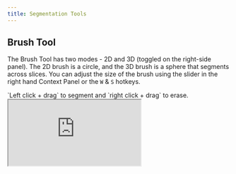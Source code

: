 ```yaml
---
title: Segmentation Tools
---
```


## Brush Tool

The Brush Tool has two modes - 2D and 3D (toggled on the right-side panel). The 2D brush is a circle, and the 3D brush is a sphere that segments across slices. You can adjust the size of the brush using the slider in the right hand Context Panel or the `W` & `S` hotkeys.&#x20;

<Note>
`Left click + drag` to segment and `right click + drag` to erase.
</Note>

<Frame caption="Brush Tool Overview">
  <iframe className="w-full aspect-video" src="https://www.loom.com/embed/e64fe93018644cd4ad056103dff18c21?sid=9d6248b8-c3c6-4350-8da0-885508d4dbff" alt="Brush Tool Overview" />
</Frame>

***

## Adaptive Brush

The Adaptive Brush automatically defines the edges of the structure you are annotating, resulting in a smarter and more accurate workflow.

The Adhesion parameter allows you to determine how "strict" the Adaptive Brush is with similar intensity values. A lower Adhesion value, for example, would be recommended for annotating regions or structures with smooth gradients, whereas a higher Adhesion value would be best for annotating with sharper gradients.

<Frame caption="The Adaptive Brush in action">
  <img src="/assets/images/annotation-and-viewer/segmentation/adaptive-brush.gif" alt="" />
</Frame>

<Note>
**Adaptive Brush Mastery:** we recommend adjusting your Windowing (and other Visualization) settings along with your Adhesion levels to ensure optimal brush behavior.
</Note>

***

## Pen Tool

The Pen Tool has two modes - 2D and 3D (toggled on the right-side panel). The Pen Tool allows you to annotate using a free-form contour. In 3D mode, the free-form contour is extruded above and below the current slice.&#x20;

<Note>
`Left click + drag` to add a segment region and `Right click + drag` to remove a region.
</Note>

<Frame caption="Pen Tool Overview">
  <iframe className="w-full aspect-video" src="https://www.loom.com/embed/691c0c14e3514bea85af205f5db0261b?sid=ead7575b-aa5d-4120-9c19-0d2d12df6dcd" alt="Pen Tool Overview" />
</Frame>

***

## 3D Scissor Tool

The Scissor tool allows you to erase the unwanted section of your segmentation in the 3D view plane.&#x20;

<Note>
Left click + Drag to erase the unwanted section
</Note>

<Frame caption="">
  <iframe className="w-full aspect-video" src="https://www.loom.com/embed/30b2db17a9374b06ad4e77fe5a09bf22?sid=80478b58-7d44-4b01-bdbb-9e5475533294" alt="" />
</Frame>

## Region Growing (Grow Tool)

The Grow Tool is a semi-automated tool that uses image intensity information to segment regions. By clicking and holding in a region, the segmentation will grow outward from the point that you clicked on. The longer you hold, the longer the region will grow.&#x20;

<Note>
`Left click + hold (+ drag)` to segment, `right click + hold (+ drag)` to erase.
</Note>

<Frame caption="Grow Tool Overview">
  <iframe className="w-full aspect-video" src="https://www.loom.com/embed/8cc5cc78ef174ec08091b3de5c633574?sid=7a043c44-9907-4729-87a9-4e276ff1306e" alt="Grow Tool Overview" />
</Frame>

***

## Contour Tool

The contour tool lets you interact with masks as _contours_. Interacting with masks as contours gives you special tools to create and edit annotations.&#x20;

### Creating a contour from scratch.&#x20;

Select the contour tool, and click and drag on the canvas to draw a contour. To complete the contour, simply intersect the initial node or any other edge of the contour.&#x20;

<Frame caption="">
  <iframe className="w-full aspect-video" src="https://share.redbrickai.com/gFQxpFTR" alt="" />
</Frame>

* **Node edit.** Select an existing mask and select the contour tool. When you hover over an edge, you will see a node with a "target spline" appear. You can drag this node to edit the "target spline" area interactively.

<Frame caption="">
  <iframe className="w-full aspect-video" src="https://share.redbrickai.com/WWwm55Yn" alt="" />
</Frame>

<Frame caption="">
  <iframe className="w-full aspect-video" src="https://share.redbrickai.com/cR4Yndyl" alt="" />
</Frame>

## Edge Selection

The Edge Selection Tool is a semi-automated tool that uses pixel intensity information to automatically generate a contour around a designated region of interest.

To use the Edge Selection Tool:&#x20;

* Hover your mouse over the border of a region to generate a preview contour.
* Use `LMB/left click` to generate a contour based on your preview. (Or, `RMB/right click` to erase a contour).
* **Without releasing `LMB`**, drag your mouse away from the click point to smooth the edge of your contour.
* Once your contour has been generated and smoothed to your liking, release `LMB`.

<Frame caption="">
  <iframe className="w-full aspect-video" src="https://www.loom.com/embed/95fd6734fd794027a294f228d2289e0b?sid=9b23c876-0019-4d41-a26f-47a428b869f2" alt="" />
</Frame>

## Interpolate

The Interpolate Tool allows you to quickly generate contours across a range of slices and is an excellent way to quickly generate accurate 3D annotations. In order to use the Interpolate Tool:&#x20;

1. Create a new Entity and generate two annotation masks using any Segmentation Tool (for example, create a mask on Slice 70 and a mask on Slice 80)
2. Select the Interpolate Tool
3. Navigate to Slice 70 and hover over the annotation mask. Once the edge glows red, use `LMB/left click` to select it.
4. Repeat Step (3) with the mask on Slice 80.
5. Voila! The Interpolate Tool has generated annotations on all slices between Slice 70 and Slice 80.

<Frame caption="">
  <iframe className="w-full aspect-video" src="https://share.redbrickai.com/bFkXVrjq" alt="" />
</Frame>
<Warning>
**RedBrick Mastery:** Activating **Cineloop** will display the Cineloop Player, which makes it much easier to keep track of where the interpolated segmentation masks are in your image.&#x20;
</Warning>

***

## Hole Filling Tool

The Hole Filling Tool iteratively fills small holes in your segmentation. Click anywhere on the canvas to start filling in small holes.

<Note>
The Hole Filling Tool is designed to fill small holes. For larger holes, you may need to run the Hole Filling Tool more than once (i.e. click several times).&#x20;
</Note>

<Frame caption="Hole Filling Overview">
  <iframe className="w-full aspect-video" src="https://www.loom.com/embed/2c7c4b7a0b5a40b696806dd5513b0d81?sid=668ea3d4-9fa2-4651-99f7-bfdb8ea1277b" alt="Hole Filling Overview" />
</Frame>

<Warning>
For large volumes, 3D hole filling can be very computationally expensive. If your data has more than 800 slices, we recommend only using 2D hole filling.
</Warning>

***

## Paint Bucket Tool

The Paint Bucket is helpful for closing single large holes. With the paint bucket tool selected, click in any large hole to fill it automatically.&#x20;

***

## Island Removal Tool

Island Removal deletes "islands" of segmentations. Simply click on any island segmentation to remove it.&#x20;

Conversely, you can enable **Keep Currently Selected** in the right hand Context Panel to remove all of the islands **except** the one you clicked on.

<Frame caption="Island Tool Overview">
  <iframe className="w-full aspect-video" src="https://www.loom.com/embed/5db273c1770d47a5b48af7481d934e4b?sid=986bd7ce-604b-4b01-8ed2-a5585ca187cd" alt="Island Tool Overview" />
</Frame>

***

## Boolean Operator Tool

The Boolean Operator Tool allows you to perform four operations on segmentations: Copy, Add, Subtract, and Merge.

### Copy Tool

The Copy Tool allows you to transform a segmentation into a perfect copy of another.&#x20;

With Segmentation X selected, enable the Copy Tool and click on Segmentation Y to create a perfect copy of Segmentation X that occupies the same space.

<Frame caption="The Copy Tool in action">
  <img src="/assets/images/annotation-and-viewer/segmentation/copy-tool.gif" alt="" />
</Frame>

### Add Tool

The Add Tool allows you to add the pixel values of a segmentation to another.&#x20;

With Segmentation X selected, enable the Add Tool and click on Segmentation Y to add the pixel values of Segmentation Y to Segmentation X.

### Subtract Tool

The Subtract Tool allows you to remove the pixel values of a segmentation from another segmentation.

With Segmentation X selected, enable the Subtract Tool and click on Segmentation Y to remove the pixel values of Segmentation Y from Segmentation X.

### Merge Tool

The Merge Tool allows you to transform one type of segmentation island into another.&#x20;

With Segmentation X selected, enable the Merge Tool and click on an island of Segmentation Y to merge the island to Segmentation X.&#x20;

<Frame caption="Add, Subtract, and Merge Tool Tutorial">
  <iframe className="w-full aspect-video" src="https://www.loom.com/embed/d72af53241874f64b7de1228b3f7868f?sid=879977db-121f-4c81-9cfe-b216103fd92b" alt="Add, Subtract, and Merge Tool Tutorial" />
</Frame>

***

## Fast Automated Segmentation Tool (F.A.S.T. ⚡️)

The Fast Automated Segmentation Tool (F.A.S.T.) is an automatic segmentation tool powered by Meta AI's Segment Anything Model that allows users to rapidly generate 2D and 3D segmentations.&#x20;

<Frame caption="F.A.S.T. Overview">
  <iframe className="w-full aspect-video" src="https://www.loom.com/embed/2d347785be3945b3bbb278c29f6da84a?sid=cdfd8209-fa79-494d-9e7a-215eeb85880c" alt="F.A.S.T. Overview" />
</Frame>

F.A.S.T. is powerful because of the way users can prompt the tool to generate an accurate segmentation in real time. Under the hood, there are two components to the system:

1. **Image encoding**, which takes place on the server side. The result of image encoding is _embeddings_, which are special vector representations of the images that are useful for machine learning.
2. **Segmentation decoding**, which takes place in the browser in real time.

<Note>
**To enable F.A.S.T. for your team**, please do the following:&#x20;
</Note>

<Warning>
1. Request access at https://redbrickai.com/fast or reach out to support@redbrickai.com.
2. Within a Project, navigate to the [Tool Settings page](./segmentation-tools#tool-configuration) and enable F.A.S.T. in the desired mode (i.e. 2D or 3D).&#x20;
</Warning>

### Generating 2D Segmentations with F.A.S.T.

To start segmenting, create a segmentation instance, select the F.A.S.T. tool from the top bar or using `cmd/ctrl + b`. Once the tool is selected, hover over a viewport to start embedding computation for a single slice (you will see a loader spinner on the top right of the viewport). You can prompt F.A.S.T. in a few different ways after the embedding computation is complete:&#x20;

1. **Bounding Box prompts.** `Click + move mouse + click` to draw a bounding box. You will see the segmentation prediction compute in real time while you draw the bounding box.&#x20;
   1. Once you are happy with the segmentation preview, confirm it by using the button on the right panel or `shift + enter`.
2. **Instant click.** `alt/option + hover` over objects to view a prediction preview. If you are satisfied with any preview, click while pressing `alt/option` to confirm the segmentation.&#x20;

### Interpolating 2D Segmentations with F.A.S.T.

Interpolated F.A.S.T. allows users to draw Bounding Boxes to define an interpolation range for a 3D structure that is to be annotated.

The process for creating interpolated annotations with 2D F.A.S.T. is detailed below.

1. Create a new Instance of your desired Object Label by clicking on the “+” in the left hand toolbar
2. Select F.A.S.T. in the top of the screen and wait for the embedding computation to complete on Slice X
3. Ensure that your F.A.S.T. is set to "2D" mode in the righthand Context Panel
4. Create a Bounding Box around the structure you wish to annotate
5. Navigate to the end of the range that you want to interpolate across (i.e., Slice Y)
6. Repeat Step 3 (and optionally, Step 4) for the structure you wish to annotate on Slice Y
7. Once you are satisfied with the annotations, press Enter or click on “Finalize” in the right hand toolbar to generate the pixel masks on every slice between Slice X and Slice Y.

<Note>
Processing times may increase when interpolating across large ranges. However, please note that all subsequent work across the same range should be much faster, as the embedding computations only have to be computed once per slice.
</Note>

<Danger>
Firewalls, ad blockers, privacy extensions, and any other browser extensions that block HTTP traffic are known to interfere with FAST.
</Danger>

***

### Dilate & Erode Tool

The Dilate & Erode Tool allows you to expand or shrink the area of a segmentation.

With a segmentation selected, use `left click` to Dilate (grow) the area of the segmentation and `right click` to Erode (shrink).

Use the **Pixels to Change** slider in the right hand Context Panel to control the severity of the dilation or erosion.

<Frame caption="The Dilate and Erode Tool in action">
  <iframe className="w-full aspect-video" src="https://www.loom.com/embed/70582d4c25ff4dc99f553d8342b1b6eb?sid=607db874-4a49-4be4-9e77-9fedd1b2cca7" alt="The Dilate and Erode Tool in action" />
</Frame>

***

### Smoothing Tool

The Smoothing Tool helps you remove peaks and valleys in noisy annotations.&#x20;

With the Smoothing Tool selected, use `left click` to remove valleys and `right click` to remove peaks.&#x20;

<Frame caption="">
  <iframe className="w-full aspect-video" src="https://www.loom.com/embed/54c074b2300e464e906e4cff0f216f4d?sid=7f109621-959c-4329-b367-7886b43d652e" alt="" />
</Frame>

## Mask Propagation Tool

The Mask Propagation Tool, built on SAM2, is an extremely powerful tool intended for rapid generation of 3D segmentations. To use the Mask Propagation Tool, ensure you have F.A.S.T. (RedBrick Boost) enabled for your Organization and complete the following steps in the Editor:

1. Navigate to a relatively central slice of an ROI you wish to annotate.
2. Annotate a single slice using any Segmentation Tool (e.g. Edge Selection, Adaptive Brush, etc.). After you have created an annotation mask, the Mask Propagation Tool icon will appear.
3. Click on the Mask Propagation Tool icon in the top toolbar. The loader icon (a red or green icon in the top-right corner of your viewport) should begin spinning as the Mask Propagation Tool prepares your Series.
4. (Optional) if the loader icon in the top-right corner of your viewport remains red, click on it to restart it. Once the loader icon is green, you can proceed.
5. In the righthand Context Panel, define the range of slices corresponding to your ROI.
   1. Note that the annotation mask you created in Step (2) **should still be in the center of your slice range**. For example, if you want to propagate a segmentation across slices 10-20, the "test" annotation that you created in Step (2) should be on slice 15.
6. Click on **Propagate Mask** (or use the preferred hotkey). The Mask Propagation Tool will begin processing the ROI in the defined slice range.
7. Once you are satisfied with the preview, click on **Finalize**.

<Check>
For trickier ROIs, you can use **Finalize Slice** to rasterize a mask on a single slice, touch up the finalized slice mask with the Segmentation Toolkit (e.g. Brush Tool, Contour Tool, etc.) and re-feed it back to the Mask Propagation Tool as input.
</Check>

Please see the following video for a visual walkthrough of the above steps:

<Frame caption="An in-Editor walkthrough of the Mask Propagation Tool">
  <iframe className="w-full aspect-video" src="https://www.loom.com/embed/6313307d627349fa8c79906914b36f77?sid=6b2472a5-179e-43ce-8812-fb4c46dc66d7" alt="An in-Editor walkthrough of the Mask Propagation Tool" />
</Frame>

***

## Tool Configuration

Your labeler toolkit can be customized at the Project level by navigating to the **Tool Settings** page within your Project Settings.

Simply utilize the checkboxes for each tool to:

* set a custom default tool;
* restrict/enable 2D and/or 3D annotation;
* set a default mode (i.e. 2D or 3D);
* enable/disable a Tool entirely;

<Frame caption="">
  <img src="/assets/images/annotation-and-viewer/segmentation/tool-configuration.png" alt="" />
</Frame>
